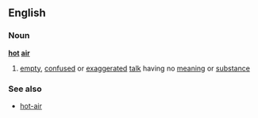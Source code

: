 ==English==
===Noun===
'''[[hot]] [[air]]'''
# [[empty]], [[confused]] or [[exaggerated]] [[talk]] having no [[meaning]] or [[substance]]
===See also===
*[[hot-air]]